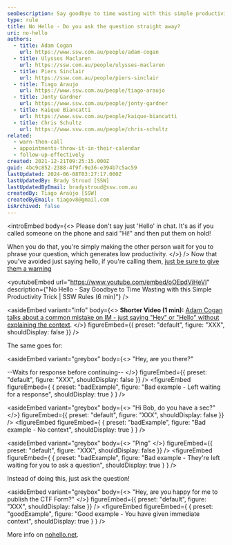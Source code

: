 ```yaml
---
seoDescription: Say goodbye to time wasting with this simple productivity trick!
type: rule
title: No Hello - Do you ask the question straight away?
uri: no-hello
authors:
  - title: Adam Cogan
    url: https://www.ssw.com.au/people/adam-cogan
  - title: Ulysses Maclaren
    url: https://ssw.com.au/people/ulysses-maclaren
  - title: Piers Sinclair
    url: https://ssw.com.au/people/piers-sinclair
  - title: Tiago Araujo
    url: https://www.ssw.com.au/people/tiago-araujo
  - title: Jonty Gardner
    url: https://www.ssw.com.au/people/jonty-gardner
  - title: Kaique Biancatti
    url: https://www.ssw.com.au/people/kaique-biancatti
  - title: Chris Schultz
    url: https://www.ssw.com.au/people/chris-schultz
related:
  - warn-then-call
  - appointments-throw-it-in-their-calendar
  - follow-up-effectively
created: 2021-12-21T09:25:15.000Z
guid: 4bc9c852-2388-4f9f-9e36-e394b7c5ac59
lastUpdated: 2024-06-08T03:27:17.000Z
lastUpdatedBy: Brady Stroud [SSW]
lastUpdatedByEmail: bradystroud@ssw.com.au
createdBy: Tiago Araújo [SSW]
createdByEmail: tiagov8@gmail.com
isArchived: false
---
```


<introEmbed
  body={<>
Please don't say just 'Hello' in chat. It's as if you called someone on the phone and said "Hi!" and then put them on hold!

When you do that, you're simply making the other person wait for you to phrase your question, which generates low productivity.
  </>}
/>
Now that you've avoided just saying hello, if you're calling them, [just be sure to give them a warning](/warn-then-call)


<youtubeEmbed url="https://www.youtube.com/embed/oOEpdViHeVI" description={"No Hello - Say Goodbye to Time Wasting with this Simple Productivity Trick | SSW Rules (6 min)"} />



<asideEmbed
  variant="info"
  body={<>
    **Shorter Video (1 min):** [Adam Cogan talks about a common mistake on IM - just saying "Hey" or "Hello" without explaining the context](https://www.youtube.com/watch?v=omuzBQaPQjw).
  </>}
  figureEmbed={{
    preset: "default",
    figure: "XXX",
    shouldDisplay: false
  }}
/>


The same goes for:


<asideEmbed
  variant="greybox"
  body={<>
    "Hey, are you there?"

--Waits for response before continuing--
  </>}
  figureEmbed={{
    preset: "default",
    figure: "XXX",
    shouldDisplay: false
  }}
/>
<figureEmbed figureEmbed={ {
  preset: "badExample",
  figure: "Bad example - Left waiting for a response",
  shouldDisplay: true
} } />



<asideEmbed
  variant="greybox"
  body={<>
    "Hi Bob, do you have a sec?"
  </>}
  figureEmbed={{
    preset: "default",
    figure: "XXX",
    shouldDisplay: false
  }}
/>
<figureEmbed figureEmbed={ {
  preset: "badExample",
  figure: "Bad example - No context",
  shouldDisplay: true
} } />



<asideEmbed
  variant="greybox"
  body={<>
    "Ping"
  </>}
  figureEmbed={{
    preset: "default",
    figure: "XXX",
    shouldDisplay: false
  }}
/>
<figureEmbed figureEmbed={ {
  preset: "badExample",
  figure: "Bad example - They're left waiting for you to ask a question",
  shouldDisplay: true
} } />


Instead of doing this, just ask the question!


<asideEmbed
  variant="greybox"
  body={<>
    "Hey, are you happy for me to publish the CTF Form?"
  </>}
  figureEmbed={{
    preset: "default",
    figure: "XXX",
    shouldDisplay: false
  }}
/>
<figureEmbed figureEmbed={ {
  preset: "goodExample",
  figure: "Good example - You have given immediate context",
  shouldDisplay: true
} } />


More info on [nohello.net](https://nohello.net/).
